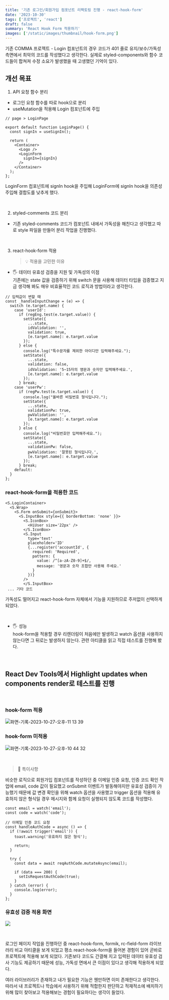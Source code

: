 ```yaml
---
title: '기존 로그인/회원가입 컴포넌트 리팩토링 진행 - react-hook-form'
date: '2023-10-30'
tags: ['프로젝트', 'react']
draft: false
summary: 'React Hook Form 적용하기'
images: ['/static/images/thumbnail/hook-form.png']
---
```


기존 COMMA 프로젝트 - Login 컴포넌트의 경우 코드가 401 줄로 유지/보수/가독성 측면에서 최악의 코드를 작성했다고 생각한다. 실제로 styled-components와 함수 코드들이 합쳐져 수정 소요가 발생했을 때 고생했던 기억이 있다.

## 개선 목표

1. API 요청 함수 분리

- 로그인 요청 함수를 따로 hook으로 분리
- useMutation을 적용해 Login 컴포넌트에 주입

```
// page > LoginPage

export default function LoginPage() {
  const signIn = useSignIn();

  return (
    <Container>
      <Logo />
      <LoginForm
        signIn={signIn}
      />
    </Container>
  );
};
```

LoginForm 컴포넌트에 signIn hook을 주입해 LoginForm에 signIn hook을 의존성 주입해 결합도를 낮추게 했다.

<br />

2. styled-comments 코드 분리

- 기존 styled-comments 코드가 컴포넌트 내에서 가독성을 해친다고 생각했고 따로 style 파일을 만들어 분리 작업을 진행했다.

<br />

3. react-hook-form 적용
   > 💡 적용을 고민한 이유

- 🖐️ 데이터 유효성 검증을 지원 및 가독성의 이점 <br/>
  기존에는 state 값을 검증하기 위해 switch 문을 사용해 데이터 타입을 검증했고 지금 생각해 봐도 매우 비효율적인 코드 로직과 방법이라고 생각한다.

```
// 입력값이 변할 때
const _handleInputChange = (e) => {
  switch (e.target.name) {
    case 'userId':
      if (regEng.test(e.target.value)) {
        setState({
          ...state,
          idValidation: '',
          validation: true,
          [e.target.name]: e.target.value
        });
      } else {
        console.log("특수문자를 제외한 아이디만 입력해주세요.");
        setState({
          ...state,
          validation: false,
          idValidation: '5~15자의 영문과 숫자만 입력해주세요.',
          [e.target.name]: e.target.value
        });
      } break;
    case 'userPw':
      if (regPw.test(e.target.value)) {
        console.log("올바른 비밀번호 형식입니다.");
        setState({
          ...state,
          validationPw: true,
          pwValidation: '',
          [e.target.name]: e.target.value
        });
      } else {
        console.log("비밀번호만 입력해주세요.");
        setState({
          ...state,
          validationPw: false,
          pwValidation: '잘못된 형식입니다.',
          [e.target.name]: e.target.value
        });
      } break;
    default:
  }
};
```

### react-hook-form을 적용한 코드

```
<S.LoginContainer>
  <S.Wrap>
    <S.Form onSubmit={onSubmit}>
      <S.InputBox style={{ borderBottom: 'none' }}>
        <S.IconBox>
          <HiUser size='22px' />
        </S.IconBox>
        <S.Input
          type='text'
          placeholder='ID'
          {...register('accountId', {
            required: 'Required',
            pattern: {
              value: /^[a-zA-Z0-9]+$/,
              message: '영문과 숫자 조합만 사용해 주세요.'
            }
          })}
        />
        </S.InputBox>
 ... 기타 코드
```

가독성도 떨어지고 react-hook-form 자체에서 기능을 지원하므로 주저없이 선택하게 되었다.

<br />

- 🖐️ 성능 <br/>
  hook-form을 적용할 경우 리렌더링이 처음에만 발생하고 watch 옵션을 사용하지 않는다면 그 뒤로는 발생하지 않는다. 관련 아티클을 읽고 직접 테스트를 진행해 봤다.

<br />

## React Dev Tools에서 Highlight updates when components render로 테스트를 진행

<br />

### hook-form 적용

![화면-기록-2023-10-27-오후-11 13 39](https://github.com/mintmin0320/COMMA_REFACTORING/assets/114549939/52ee48df-0c56-45b3-9265-cdd8804f46a8)

### hook-form 미적용

![화면-기록-2023-10-27-오후-10 44 32](https://github.com/mintmin0320/COMMA_REFACTORING/assets/114549939/d1299888-31cf-4ab4-bc6b-1b86706e6149)

<br />

> 📌 특이사항

비슷한 로직으로 회원가입 컴포넌트를 작성하던 중 이메일 인증 요청, 인증 코드 확인 작업에 email, code 값이 필요했고 onSubmit 이벤트가 발동해야지만 유효성 검증이 가능했기 때문에 값 변경 확인을 위해 watch 옵션을 사용했고 trigger 옵션을 적용해 유효하지 않은 형식일 경우 메시지와 함께 요청이 실행되지 않도록 코드를 작성했다.

```
const email = watch('email');
const code = watch('code');

// 이메일 인증 코드 요청
const handleAuthCode = async () => {
  if (!await trigger('email')) {
    toast.warning('유효하지 않은 형식');

    return;
  }

  try {
    const data = await reqAuthCode.mutateAsync(email);

    if (data === 200) {
      setIsRequestAuthCode(true);
    }
  } catch (error) {
    console.log(error);
  }
};
```

### 유효성 검증 적용 화면

![](https://velog.velcdn.com/images/mintmin0320/post/edf26259-e1bb-4c0c-af08-e8637555842f/image.png)

<br />

로그인 페이지 작업을 진행하던 중 react-hook-form, formik, rc-field-form 라이브러리 비교 아티클을 보게 되었고 평소 react-hook-form을 들어본 경험이 있어 곧바로 프로젝트에 적용해 보게 되었다. 기존보다 코드도 간결해 지고 입력된 데이터 유효성 검사 기능도 제공하기 때문에 성능, 가독성 면에서 큰 이점이 있다고 생각해 적용하게 되었다.

여러 라이브러리가 존재하고 내가 필요한 기능은 웬만하면 이미 존재한다고 생각한다. 따라서 내 프로젝트나 학습에서 사용하기 위해 적합한지 판단하고 적재적소에 배치하기 위해 많이 찾아보고 적용해보는 경험이 필요하다는 생각이 들었다.
